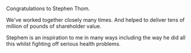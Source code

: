 Congratulations to Stephen Thom.

We've worked together closely many times. And helped to deliver tens of million of pounds of shareholder value.

Stephem is an inspiration to me in many ways including the way he did all this whilst fighting off serious health
problems.